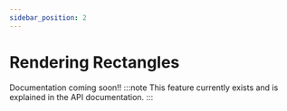 ```yaml
---
sidebar_position: 2
---
```


# Rendering Rectangles

Documentation coming soon!!
:::note
This feature currently exists and is explained in the API documentation.
:::
